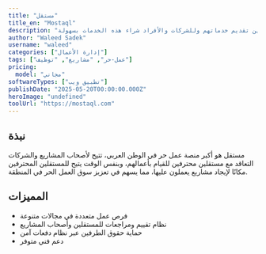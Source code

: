 ```yaml
---
title: "مستقل"
title_en: "Mostaql"
description: "منصة عربية للعمل الحر تتيح للمستقلين تقديم خدماتهم وللشركات والأفراد شراء هذه الخدمات بسهولة."
author: "Waleed Sadek"
username: "waleed"
categories: ["إدارة الأعمال"]
tags: ["عمل-حر", "مشاريع", "توظيف"]
pricing:
  model: "مجاني"
softwareTypes: ["تطبيق ويب"]
publishDate: "2025-05-20T00:00:00.000Z"
heroImage: "undefined"
toolUrl: "https://mostaql.com"
---
```

## نبذة
مستقل هو أكبر منصة عمل حر في الوطن العربي، تتيح لأصحاب المشاريع والشركات التعاقد مع مستقلين محترفين للقيام بأعمالهم، وبنفس الوقت يتيح للمستقلين المحترفين مكانًا لإيجاد مشاريع يعملون عليها، مما يسهم في تعزيز سوق العمل الحر في المنطقة.

## المميزات
- فرص عمل متعددة في مجالات متنوعة
- نظام تقييم ومراجعات للمستقلين وأصحاب المشاريع
- حماية حقوق الطرفين عبر نظام دفعات آمن
- دعم فني متوفر
